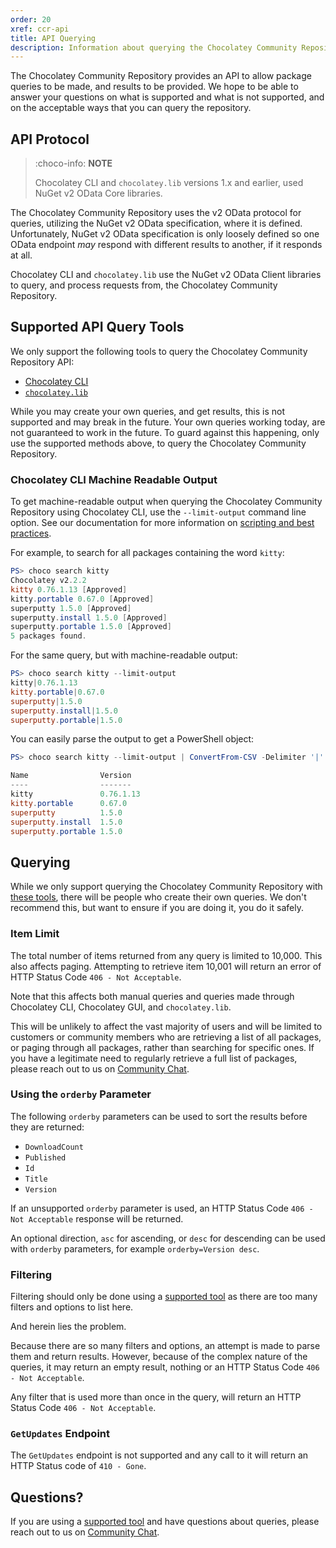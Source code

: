 ```yaml
---
order: 20
xref: ccr-api
title: API Querying
description: Information about querying the Chocolatey Community Repository API.
---
```


The Chocolatey Community Repository provides an API to allow package queries to be made, and results to be provided.
We hope to be able to answer your questions on what is supported and what is not supported, and on the acceptable ways that you can query the repository.

## API Protocol

> :choco-info: **NOTE**
>
> Chocolatey CLI and `chocolatey.lib` versions 1.x and earlier, used NuGet v2 OData Core libraries.

The Chocolatey Community Repository uses the v2 OData protocol for queries, utilizing the NuGet v2 OData specification, where it is defined. Unfortunately, NuGet v2 OData specification is only loosely defined so one OData endpoint _may_ respond with different results to another, if it responds at all.

Chocolatey CLI and `chocolatey.lib` use the NuGet v2 OData Client libraries to query, and process requests from, the Chocolatey Community Repository.

## Supported API Query Tools

We only support the following tools to query the Chocolatey Community Repository API:

* [Chocolatey CLI](xref:choco)
* [`chocolatey.lib`](https://www.nuget.org/packages/chocolatey.lib)

While you may create your own queries, and get results, this is not supported and may break in the future. Your own queries working today, are not guaranteed to work in the future. To guard against this happening, only use the supported methods above, to query the Chocolatey Community Repository.

### Chocolatey CLI Machine Readable Output

To get machine-readable output when querying the Chocolatey Community Repository using Chocolatey CLI, use the `--limit-output` command line option. See our documentation for more information on [scripting and best practices](xref:choco-commands#scripting-integration-best-practices-style-guide).

For example, to search for all packages containing the word `kitty`:

```powershell
PS> choco search kitty
Chocolatey v2.2.2
kitty 0.76.1.13 [Approved]
kitty.portable 0.67.0 [Approved]
superputty 1.5.0 [Approved]
superputty.install 1.5.0 [Approved]
superputty.portable 1.5.0 [Approved]
5 packages found.
```

For the same query, but with machine-readable output:

```powershell
PS> choco search kitty --limit-output
kitty|0.76.1.13
kitty.portable|0.67.0
superputty|1.5.0
superputty.install|1.5.0
superputty.portable|1.5.0
```

You can easily parse the output to get a PowerShell object:

```powershell
PS> choco search kitty --limit-output | ConvertFrom-CSV -Delimiter '|' -Header 'Name','Version'

Name                Version
----                -------
kitty               0.76.1.13
kitty.portable      0.67.0
superputty          1.5.0
superputty.install  1.5.0
superputty.portable 1.5.0
```

## Querying

While we only support querying the Chocolatey Community Repository with [these tools](#supported-api-query-tools), there will be people who create their own queries.
We don't recommend this, but want to ensure if you are doing it, you do it safely.

### Item Limit

The total number of items returned from any query is limited to 10,000. This also affects paging. Attempting to retrieve item 10,001 will return an error of HTTP Status Code `406 - Not Acceptable`.

Note that this affects both manual queries and queries made through Chocolatey CLI, Chocolatey GUI, and `chocolatey.lib`.

This will be unlikely to affect the vast majority of users and will be limited to customers or community members who are retrieving a list of all packages, or paging through all packages, rather than searching for specific ones. If you have a legitimate need to regularly retrieve a full list of packages, please reach out to us on [Community Chat](https://ch0.co/community).

### Using the `orderby` Parameter

The following `orderby` parameters can be used to sort the results before they are returned:

* `DownloadCount`
* `Published`
* `Id`
* `Title`
* `Version`

If an unsupported `orderby` parameter is used, an HTTP Status Code `406 - Not Acceptable` response will be returned.

An optional direction, `asc` for ascending, or `desc` for descending can be used with `orderby` parameters, for example `orderby=Version desc`.

### Filtering

Filtering should only be done using a [supported tool](#supported-api-query-tools) as there are too many filters and options to list here.

And herein lies the problem.

Because there are so many filters and options, an attempt is made to parse them and return results.
However, because of the complex nature of the queries, it may return an empty result, nothing or an HTTP Status Code `406 - Not Acceptable`. 

Any filter that is used more than once in the query, will return an HTTP Status Code `406 - Not Acceptable`.

### `GetUpdates` Endpoint

The `GetUpdates` endpoint is not supported and any call to it will return an HTTP Status code of `410 - Gone`.

## Questions?

If you are using a [supported tool](#supported-api-query-tools) and have questions about queries, please reach out to us on [Community Chat](https://ch0.co/community).
